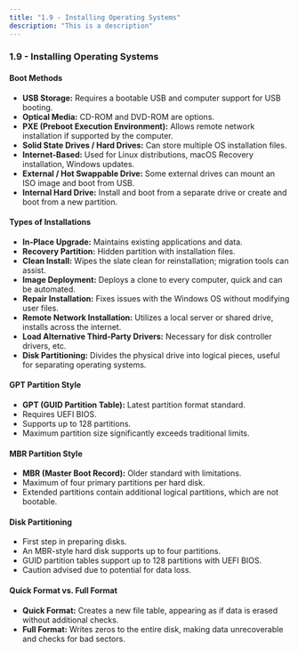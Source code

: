 ```yaml
---
title: "1.9 - Installing Operating Systems"
description: "This is a description"
---
```


### 1.9 - Installing Operating Systems

#### Boot Methods

- **USB Storage:** Requires a bootable USB and computer support for USB booting.
- **Optical Media:** CD-ROM and DVD-ROM are options.
- **PXE (Preboot Execution Environment):** Allows remote network installation if supported by the computer.
- **Solid State Drives / Hard Drives:** Can store multiple OS installation files.
- **Internet-Based:** Used for Linux distributions, macOS Recovery installation, Windows updates.
- **External / Hot Swappable Drive:** Some external drives can mount an ISO image and boot from USB.
- **Internal Hard Drive:** Install and boot from a separate drive or create and boot from a new partition.

#### Types of Installations

- **In-Place Upgrade:** Maintains existing applications and data.
- **Recovery Partition:** Hidden partition with installation files.
- **Clean Install:** Wipes the slate clean for reinstallation; migration tools can assist.
- **Image Deployment:** Deploys a clone to every computer, quick and can be automated.
- **Repair Installation:** Fixes issues with the Windows OS without modifying user files.
- **Remote Network Installation:** Utilizes a local server or shared drive, installs across the internet.
- **Load Alternative Third-Party Drivers:** Necessary for disk controller drivers, etc.
- **Disk Partitioning:** Divides the physical drive into logical pieces, useful for separating operating systems.

#### GPT Partition Style

- **GPT (GUID Partition Table):** Latest partition format standard.
- Requires UEFI BIOS.
- Supports up to 128 partitions.
- Maximum partition size significantly exceeds traditional limits.

#### MBR Partition Style

- **MBR (Master Boot Record):** Older standard with limitations.
- Maximum of four primary partitions per hard disk.
- Extended partitions contain additional logical partitions, which are not bootable.

#### Disk Partitioning

- First step in preparing disks.
- An MBR-style hard disk supports up to four partitions.
- GUID partition tables support up to 128 partitions with UEFI BIOS.
- Caution advised due to potential for data loss.

#### Quick Format vs. Full Format

- **Quick Format:** Creates a new file table, appearing as if data is erased without additional checks.
- **Full Format:** Writes zeros to the entire disk, making data unrecoverable and checks for bad sectors.

